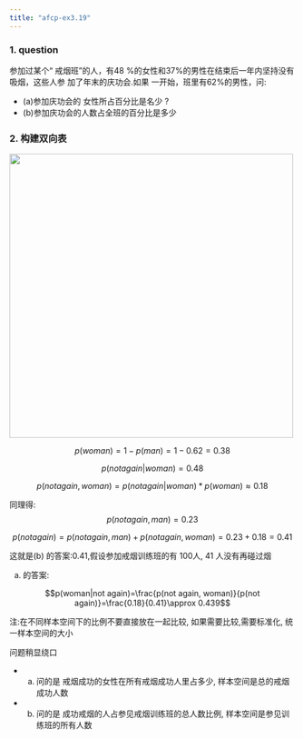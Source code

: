 ```yaml
---
title: "afcp-ex3.19"
---
```



### 1. question

::: {.callout-note   title="Question"}
  参加过某个“ 戒烟班”的人，有48 %的女性和37%的男性在结束后一年内坚持没有吸烟，这些人参 加了年末的庆功会.如果 一开始，班里有62%的男性，问:
 
 - (a)参加庆功会的 女性所占百分比是名少 ?
 - (b)参加庆功会的人数占全班的百分比是多少
:::


### 2. 构建双向表

![](./images/ex3.19-Smoking%20%20Cessation.jpeg){width=500}


$$p(woman)=1-p(man)=1-0.62=0.38$$

$$p(not again|woman)=0.48$$

$$p(not again, woman)=p(not again|woman)*p(woman)\approx 0.18$$

同理得:  $$p(not again, man)=0.23$$


$$p(notagain)=p(not again, man)+p(not again, woman)=0.23+0.18=0.41$$

这就是(b) 的答案:0.41,假设参加戒烟训练班的有 100人, 41 人没有再碰过烟

(a) 的答案:

$$p(woman|not again)=\frac{p(not again, woman)}{p(not again)}=\frac{0.18}{0.41}\approx 0.439$$

注:在不同样本空间下的比例不要直接放在一起比较, 如果需要比较,需要标准化, 统一样本空间的大小


::: {.callout-warning title="总结"}
   问题稍显绕口

   - (a) 问的是 戒烟成功的女性在所有戒烟成功人里占多少, 样本空间是总的戒烟成功人数
   - (b) 问的是 成功戒烟的人占参见戒烟训练班的总人数比例, 样本空间是参见训练班的所有人数
:::